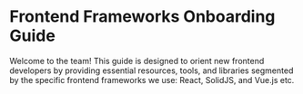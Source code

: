 # Frontend Frameworks Onboarding Guide

Welcome to the team! This guide is designed to orient new frontend developers by providing essential resources, tools, and libraries segmented by the specific frontend frameworks we use: React, SolidJS, and Vue.js etc.
